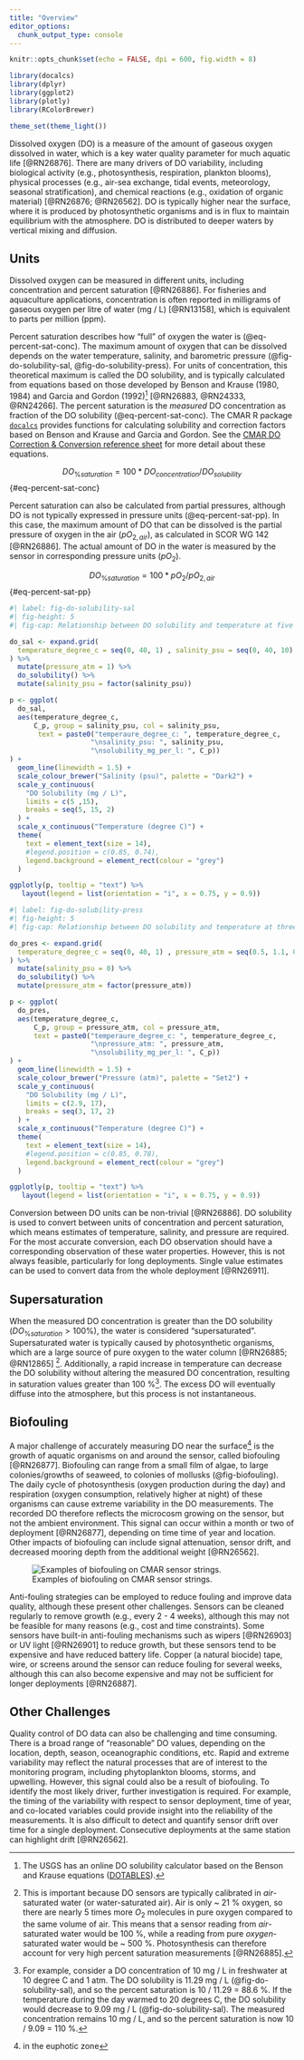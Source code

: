 ```yaml
---
title: "Overview"
editor_options: 
  chunk_output_type: console
---
```


```r
knitr::opts_chunk$set(echo = FALSE, dpi = 600, fig.width = 8)

library(docalcs)
library(dplyr)
library(ggplot2)
library(plotly)
library(RColorBrewer)

theme_set(theme_light())
```

Dissolved oxygen (DO) is a measure of the amount of gaseous oxygen dissolved in water, which is a key water quality parameter for much aquatic life [@RN26876]. There are many drivers of DO variability, including biological activity (e.g., photosynthesis, respiration, plankton blooms), physical processes (e.g., air-sea exchange, tidal events, meteorology, seasonal stratification), and chemical reactions (e.g., oxidation of organic material) [@RN26876; @RN26562]. DO is typically higher near the surface, where it is produced by photosynthetic organisms and is in flux to maintain equilibrium with the atmosphere. DO is distributed to deeper waters by vertical mixing and diffusion.

## Units 
Dissolved oxygen can be measured in different units, including concentration and percent saturation [@RN26886]. For fisheries and aquaculture applications, concentration is often reported in milligrams of gaseous oxygen per litre of water (mg / L) [@RN13158], which is equivalent to parts per million (ppm). 

Percent saturation describes how "full" of oxygen the water is (@eq-percent-sat-conc). The maximum amount of oxygen that can be dissolved depends on the water temperature, salinity, and barometric pressure (@fig-do-solubility-sal, @fig-do-solubility-press). For units of concentration, this theoretical maximum is called the DO solubility, and is typically calculated from equations based on those developed by Benson and Krause (1980, 1984) and Garcia and Gordon (1992)[^1] [@RN26883, @RN24333, @RN24266]. The percent saturation is the *measured* DO concentration as fraction of the DO solubility (@eq-percent-sat-conc). 
The CMAR R package [`docalcs`](https://github.com/dempsey-CMAR/docalcs) provides functions for calculating solubility and correction factors based on Benson and Krause and Garcia and Gordon. See the [CMAR DO Correction & Conversion reference sheet](https://cmar.ca/wp-content/uploads/sites/22/2023/05/DO-Conversions-Reference-Sheet-1.pdf) for more detail about these equations.

[^1]: The USGS has an online DO solubility calculator based on the Benson and Krause equations ([DOTABLES](https://water.usgs.gov/water-resources/software/DOTABLES/)). 


$$
DO_{\%saturation} = 100 * DO_{concentration}/DO_{solubility}
$$ {#eq-percent-sat-conc}

Percent saturation can also be calculated from partial pressures, although DO is not typically expressed in pressure units (@eq-percent-sat-pp). In this case, the maximum amount of DO that can be dissolved is the partial pressure of oxygen in the air ($pO_{2, air}$), as calculated in SCOR WG 142 [@RN26886]. The actual amount of DO in the water is measured by the sensor in corresponding pressure units ($pO_2$).

$$
DO_{\%saturation} = 100 * pO_2 / pO_{2, air}
$$ {#eq-percent-sat-pp}

```r
#| label: fig-do-solubility-sal
#| fig-height: 5
#| fig-cap: Relationship between DO solubility and temperature at five values of salinity (pressure = 1 atm). Note that DO solubility decreases with increasing temperature and salinity.

do_sal <- expand.grid(
  temperature_degree_c = seq(0, 40, 1) , salinity_psu = seq(0, 40, 10)
) %>% 
  mutate(pressure_atm = 1) %>% 
  do_solubility() %>% 
  mutate(salinity_psu = factor(salinity_psu))

p <- ggplot(
  do_sal, 
  aes(temperature_degree_c, 
      C_p, group = salinity_psu, col = salinity_psu,
       text = paste0("temperaure_degree_c: ", temperature_degree_c,
                    "\nsalinity_psu: ", salinity_psu,
                    "\nsolubility_mg_per_l: ", C_p))
) + 
  geom_line(linewidth = 1.5) +
  scale_colour_brewer("Salinity (psu)", palette = "Dark2") +
  scale_y_continuous(
    "DO Solubility (mg / L)",
    limits = c(5 ,15), 
    breaks = seq(5, 15, 2)
  ) +
  scale_x_continuous("Temperature (degree C)") +
  theme(
    text = element_text(size = 14),
    #legend.position = c(0.85, 0.74),
    legend.background = element_rect(colour = "grey")
  )

ggplotly(p, tooltip = "text") %>% 
   layout(legend = list(orientation = "i", x = 0.75, y = 0.9))

```

```r
#| label: fig-do-solubility-press
#| fig-height: 5
#| fig-cap: Relationship between DO solubility and temperature at three values of barometric pressure (in freshwater). Note that DO solubility increases with increasing pressure.

do_pres <- expand.grid(
  temperature_degree_c = seq(0, 40, 1) , pressure_atm = seq(0.5, 1.1, 0.2)
) %>%
  mutate(salinity_psu = 0) %>%
  do_solubility() %>%
  mutate(pressure_atm = factor(pressure_atm))

p <- ggplot(
  do_pres, 
  aes(temperature_degree_c, 
      C_p, group = pressure_atm, col = pressure_atm,
      text = paste0("temperaure_degree_c: ", temperature_degree_c,
                    "\npressure_atm: ", pressure_atm,
                    "\nsolubility_mg_per_l: ", C_p))
) +
  geom_line(linewidth = 1.5) +
  scale_colour_brewer("Pressure (atm)", palette = "Set2") +
  scale_y_continuous(
    "DO Solubility (mg / L)",
    limits = c(2.9, 17), 
    breaks = seq(3, 17, 2)
  ) +
  scale_x_continuous("Temperature (degree C)") +
  theme(
    text = element_text(size = 14),
    #legend.position = c(0.85, 0.78),
    legend.background = element_rect(colour = "grey")
  )

ggplotly(p, tooltip = "text") %>% 
   layout(legend = list(orientation = "i", x = 0.75, y = 0.9))
```


Conversion between DO units can be non-trivial [@RN26886]. DO solubility is used to convert between units of concentration and percent saturation, which means estimates of temperature, salinity, and pressure are required. For the most accurate conversion, each DO observation should have a corresponding observation of these water properties. However, this is not always feasible, particularly for long deployments. Single value estimates can be used to convert data from the whole deployment [@RN26911].

## Supersaturation

When the measured DO concentration is greater than the DO solubility ($DO_{\%saturation} > 100 \%$), the water is considered "supersaturated". Supersaturated water is typically caused by photosynthetic organisms, which are a large source of pure oxygen to the water column [@RN26885; @RN12865] [^2]. Additionally, a rapid increase in temperature can decrease the DO solubility without altering the measured DO concentration, resulting in saturation values greater than 100 %[^3]. The excess DO will eventually diffuse into the atmosphere, but this process is not instantaneous.

[^2]: This is important because DO sensors are typically calibrated in *air*-saturated water (or water-saturated air). Air is only ~ 21 % oxygen, so there are nearly 5 times more $O_2$ molecules in pure oxygen compared to the same volume of air. This means that a sensor reading from *air*-saturated water would be 100 %, while a reading from pure *oxygen*-saturated water would be ~ 500 %. Photosynthesis can therefore account for very high percent saturation measurements [@RN26885].

[^3]: For example, consider a DO concentration of 10 mg / L in freshwater at 10 degree C and 1 atm. The DO solubility is 11.29 mg / L (@fig-do-solubility-sal), and so the percent saturation is 10 / 11.29 = 88.6 %. If the temperature during the day warmed to 20 degrees C, the DO solubility would decrease to 9.09 mg / L (@fig-do-solubility-sal). The measured concentration remains 10 mg / L, and so the percent saturation is now 10 / 9.09 = 110 %.

## Biofouling

A major challenge of accurately measuring DO near the surface[^4] is the growth of aquatic organisms on and around the sensor, called biofouling [@RN26877]. Biofouling can range from a small film of algae, to large colonies/growths of seaweed, to colonies of mollusks (@fig-biofouling). The daily cycle of photosynthesis (oxygen production during the day) and respiration (oxygen consumption, relatively higher at night) of these organisms can cause extreme variability in the DO measurements. The recorded DO therefore reflects the microcosm growing on the sensor, but not the ambient environment. This signal can occur within a month or two of deployment [@RN26877], depending on time time of year and location. Other impacts of biofouling can include signal attenuation, sensor drift, and decreased mooring depth from the additional weight [@RN26562].

[^4]: in the euphotic zone


![Examples of biofouling on CMAR sensor strings.](figures/biofouling.png){#fig-biofouling}

Anti-fouling strategies can be employed to reduce fouling and improve data quality, although these present other challenges. Sensors can be cleaned regularly to remove growth (e.g., every 2 - 4 weeks), although this may not be feasible for many reasons (e.g., cost and time constraints). Some sensors have built-in anti-fouling mechanisms such as wipers [@RN26903] or UV light [@RN26901] to reduce growth, but these sensors tend to be expensive and have reduced battery life. Copper (a natural biocide) tape, wire, or screens around the sensor can reduce fouling for several weeks, although this can also become expensive and may not be sufficient for longer deployments [@RN26887].

## Other Challenges 

Quality control of DO data can also be challenging and time consuming. There is a broad range of "reasonable" DO values, depending on the location, depth, season, oceanographic conditions, etc. Rapid and extreme variability may reflect the natural processes that are of interest to the monitoring program, including phytoplankton blooms, storms, and upwelling. However, this signal could also be a result of biofouling. To identify the most likely driver, further investigation is required. For example, the timing of the variability with respect to sensor deployment, time of year, and co-located variables could provide insight into the reliability of the measurements. It is also difficult to detect and quantify sensor drift over time for a single deployment. Consecutive deployments at the same station can highlight drift [@RN26562]. 


